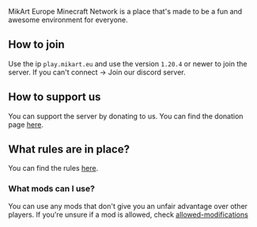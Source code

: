 MikArt Europe Minecraft Network is a place that's made to be a fun and awesome environment for everyone.

## How to join

Use the ip `play.mikart.eu` and use the version `1.20.4` or newer to join the server.
If you can't connect -> Join our discord server.

## How to support us

You can support the server by donating to us. You can find the donation page [here](https://ko-fi.com/ariksquad).

## What rules are in place?

You can find the rules [here](/help-center/minecraft/rules).

### What mods can I use?

You can use any mods that don't give you an unfair advantage over other players.
If you're unsure if a mod is allowed, check [allowed-modifications](/help-center/minecraft/allowed-modifications)

